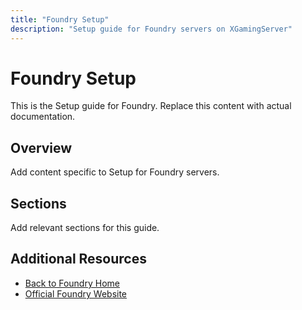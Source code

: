```yaml
---
title: "Foundry Setup"
description: "Setup guide for Foundry servers on XGamingServer"
---
```


# Foundry Setup

This is the Setup guide for Foundry. Replace this content with actual documentation.

## Overview

Add content specific to Setup for Foundry servers.

## Sections

Add relevant sections for this guide.

## Additional Resources

- [Back to Foundry Home](./index)
- [Official Foundry Website](https://example.com)
